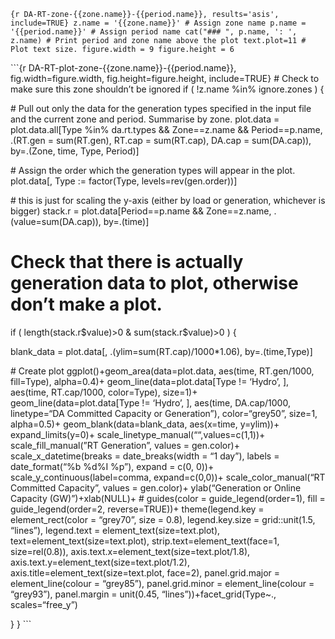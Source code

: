 
```{r DA-RT-zone-{{zone.name}}-{{period.name}}, results='asis', include=TRUE}
z.name = '{{zone.name}}' # Assign zone name
p.name = '{{period.name}}' # Assign period name
cat("### ", p.name, ': ', z.name) # Print period and zone name above the plot
text.plot=11 # Plot text size.
figure.width = 9
figure.height = 6
```

```{r DA-RT-plot-zone-{{zone.name}}-{{period.name}}, fig.width=figure.width, fig.height=figure.height, include=TRUE}
# Check to make sure this zone shouldn't be ignored
if ( !z.name %in% ignore.zones ) {
  
  # Pull out only the data for the generation types specified in the input file and the current zone and period. Summarise by zone.
  plot.data = plot.data.all[Type %in% da.rt.types && Zone==z.name && Period==p.name, 
                            .(RT.gen = sum(RT.gen), RT.cap = sum(RT.cap), DA.cap = sum(DA.cap)), 
                            by=.(Zone, time, Type, Period)]
  
  # Assign the order which the generation types will appear in the plot.
  plot.data[, Type := factor(Type, levels=rev(gen.order))]
  
  # this is just for scaling the y-axis (either by load or generation, whichever is bigger)
  stack.r = plot.data[Period==p.name && Zone==z.name, .(value=sum(DA.cap)), by=.(time)]

# Check that there is actually generation data to plot, otherwise don't make a plot.
if ( length(stack.r$value)>0 & sum(stack.r$value)>0 ) {

  blank_data = plot.data[, .(ylim=sum(RT.cap)/1000*1.06), by=.(time,Type)]
  
  # Create plot
  ggplot()+geom_area(data=plot.data, aes(time, RT.gen/1000, fill=Type), alpha=0.4)+
    geom_line(data=plot.data[Type != 'Hydro', ], aes(time, RT.cap/1000, color=Type), size=1)+
    geom_line(data=plot.data[Type != 'Hydro', ], aes(time, DA.cap/1000, linetype="DA Committed Capacity or \nForecasted Generation"), color="grey50", size=1, alpha=0.5)+
    geom_blank(data=blank_data, aes(x=time, y=ylim))+
    expand_limits(y=0)+
    scale_linetype_manual("",values=c(1,1))+
    scale_fill_manual("RT Generation", values = gen.color)+
    scale_x_datetime(breaks = date_breaks(width = "1 day"), labels = date_format("%b %d\n%I %p"), expand = c(0, 0))+
    scale_y_continuous(label=comma, expand=c(0,0))+
    scale_color_manual("RT Committed Capacity", values = gen.color)+
    ylab("Generation or Online Capacity (GW)")+xlab(NULL)+
#     guides(color = guide_legend(order=1), fill = guide_legend(order=2, reverse=TRUE))+
    theme(legend.key = element_rect(color = "grey70", size = 0.8),
          legend.key.size = grid::unit(1.5, "lines"), 
          legend.text = element_text(size=text.plot), 
          text=element_text(size=text.plot), 
          strip.text=element_text(face=1, 
                                  size=rel(0.8)), 
          axis.text.x=element_text(size=text.plot/1.8), 
          axis.text.y=element_text(size=text.plot/1.2), 
          axis.title=element_text(size=text.plot, face=2),
          panel.grid.major = element_line(colour = "grey85"),
          panel.grid.minor = element_line(colour = "grey93"),
          panel.margin = unit(0.45, "lines"))+facet_grid(Type~., scales="free_y")
  
}
}
```
